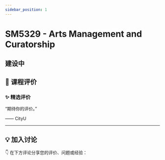 ```yaml
---
sidebar_position: 1
---
```



# SM5329 - Arts Management and Curatorship

## 建设中

## **💬 课程评价**

### ✨ **精选评价**
<div className={commentStyles.commentBox}>
    <p className={commentStyles.commentText}>
        “期待你的评价。”
    </p>
    <p className={commentStyles.commentAuthor}>—— CityU</p>
</div>

---

## **💡 加入讨论**

👇 在下方评论分享您的评价、问题或经验：
<Utterances />
